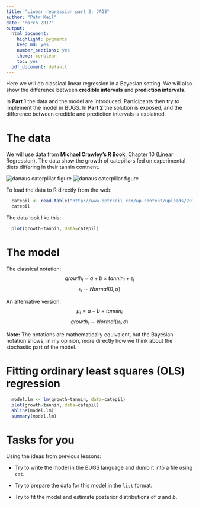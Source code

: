 ```yaml
---
title: "Linear regression part 2: JAGS"
author: "Petr Keil"
date: "March 2017"
output:
  html_document:
    highlight: pygments
    keep_md: yes
    number_sections: yes
    theme: cerulean
    toc: yes
  pdf_document: default
---
```


Here we will do classical linear regression in a Bayesian setting. We will also show the difference between **credible intervals** and  **prediction intervals**.

In **Part 1** the data and the model are introduced. Participants then try to implement the model in BUGS. In **Part 2** the solution is exposed, and the difference between credible and prediction intervals is explained.

# The data

We will use data from **Michael Crawley's R Book**, Chapter 10 (Linear Regression). The data show the growth of catepillars fed on experimental diets differing in their tannin contnent.

![danaus caterpillar figure](figure/danaus.png)
![danaus caterpillar figure](figure/Tannic_acid.png)

To load the data to R directly from the web:

```r
  catepil <- read.table("http://www.petrkeil.com/wp-content/uploads/2016/01/regression.txt", sep="\t", header=TRUE)
  catepil
```

The data look like this:

```r
  plot(growth~tannin, data=catepil)
```

# The model

The classical notation:
$$ growth_i = a + b \times tannin_i + \epsilon_i  $$
$$ \epsilon_i \sim Normal(0, \sigma)$$


An alternative version:
$$ \mu_i = a + b \times tannin_i $$
$$ growth_i \sim Normal(\mu_i, \sigma) $$

**Note:** The notations are mathematically equivalent, 
but the Bayesian notation shows, in my opinion, more directly 
how we think about the stochastic part of the model.

# Fitting ordinary least squares (OLS) regression

```r
  model.lm <- lm(growth~tannin, data=catepil)
  plot(growth~tannin, data=catepil)
  abline(model.lm)
  summary(model.lm)
```

# Tasks for you

Using the ideas from previous lessons:

- Try to write the model in the BUGS language and dump it into a file using `cat`.

- Try to prepare the data for this model in the `list` format.

- Try to fit the model and estimate posterior distributions of $a$ and $b$.


